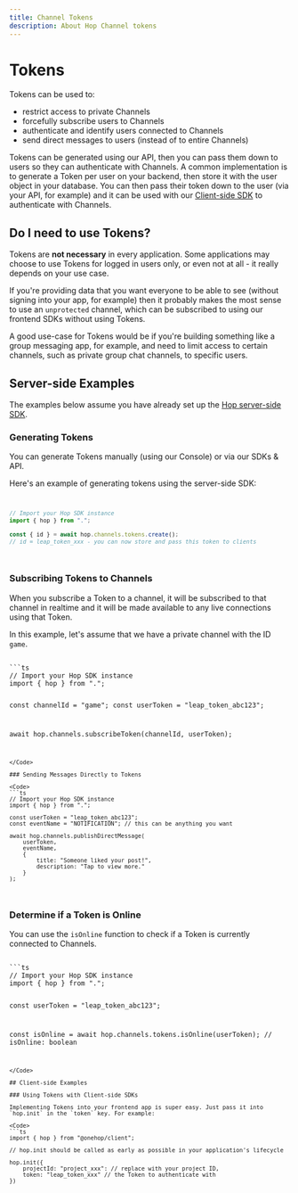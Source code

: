 ```yaml
---
title: Channel Tokens
description: About Hop Channel tokens
---
```



# Tokens

Tokens can be used to:
- restrict access to private Channels
- forcefully subscribe users to Channels
- authenticate and identify users connected to Channels
- send direct messages to users (instead of to entire Channels)

Tokens can be generated using our API, then you can pass them down to users so they can authenticate with Channels. A common implementation is to generate a Token per user on your backend, then store it with the user object in your database. You can then pass their token down to the user (via your API, for example) and it can be used with our [Client-side SDK](#using-tokens-with-client-side-sdks) to authenticate with Channels.

## Do I need to use Tokens?
Tokens are **not necessary** in every application. Some applications may choose to use Tokens for logged in users only, or even not at all - it really depends on your use case.

If you're providing data that you want everyone to be able to see (without signing into your app, for example) then it probably makes the most sense to use an `unprotected` channel, which can be subscribed to using our frontend SDKs without using Tokens.

A good use-case for Tokens would be if you're building something like a group messaging app, for example, and need to limit access to certain channels, such as private group chat channels, to specific users.

## Server-side Examples 

<Callout type="info">The examples below assume you have already set up the [Hop server-side SDK](/sdks/server/js).</Callout>

### Generating Tokens
You can generate Tokens manually (using our Console) or via our SDKs & API.

Here's an example of generating tokens using the server-side SDK:
<Code>
```ts
// Import your Hop SDK instance
import { hop } from ".";
 
const { id } = await hop.channels.tokens.create();
// id = leap_token_xxx - you can now store and pass this token to clients
```
</Code>

### Subscribing Tokens to Channels
When you subscribe a Token to a channel, it will be subscribed to that channel in realtime and it will be made available to any live connections using that Token.

In this example, let's assume that we have a private channel with the ID `game`.

<Code>
```ts
// Import your Hop SDK instance
import { hop } from ".";
 
const channelId = "game";
const userToken = "leap_token_abc123";

await hop.channels.subscribeToken(channelId, userToken);
```
</Code>

### Sending Messages Directly to Tokens

<Code>
```ts
// Import your Hop SDK instance
import { hop } from ".";
 
const userToken = "leap_token_abc123";
const eventName = "NOTIFICATION"; // this can be anything you want

await hop.channels.publishDirectMessage(
	userToken,
	eventName,
	{
		title: "Someone liked your post!",
		description: "Tap to view more."
	}
);
```
</Code>

### Determine if a Token is Online

You can use the `isOnline` function to check if a Token is currently connected to Channels.

<Code>
```ts
// Import your Hop SDK instance
import { hop } from ".";
 
const userToken = "leap_token_abc123";

const isOnline = await hop.channels.tokens.isOnline(userToken);
// isOnline: boolean
```
</Code>

## Client-side Examples

### Using Tokens with Client-side SDKs

Implementing Tokens into your frontend app is super easy. Just pass it into `hop.init` in the `token` key. For example:

<Code>
```ts
import { hop } from "@onehop/client";
 
// hop.init should be called as early as possible in your application's lifecycle
 
hop.init({
	projectId: "project_xxx": // replace with your project ID,
	token: "leap_token_xxx" // the Token to authenticate with
})
```
</Code>